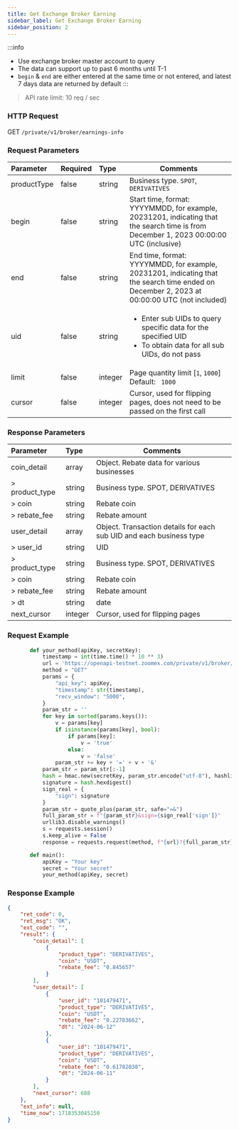 ```yaml
---
title: Get Exchange Broker Earning
sidebar_label: Get Exchange Broker Earning
sidebar_position: 2
---
```

:::info
* Use exchange broker master account to query
* The data can support up to past 6 months until T-1
* `begin` & `end` are either entered at the same time or not entered, and latest 7 days data are returned by default
:::

> API rate limit: 10 req / sec

### HTTP Request
GET `/private/v1/broker/earnings-info`

### Request Parameters
| Parameter | Required | Type | Comments|
|:----- |:-------|:-----|------ |
|productType|false |string |Business type. `SPOT`, `DERIVATIVES` |
|begin|false |string |Start time, format: YYYYMMDD, for example, 20231201, indicating that the search time is from December 1, 2023 00:00:00 UTC (inclusive) |
|end |false |string |End time, format: YYYYMMDD, for example, 20231201, indicating that the search time ended on December 2, 2023 at 00:00:00 UTC (not included) |
|uid |false |string |<ul><li>Enter sub UIDs to query specific data for the specified UID</li><li>To obtain data for all sub UIDs, do not pass</li></ul>  |
|limit|false |integer |Page quantity limit [` 1 `, ` 1000 `] Default: ` 1000` |
|cursor|false |integer |Cursor, used for flipping pages, does not need to be passed on the first call|

### Response Parameters
| Parameter | Type | Comments|
|:----- |:-----|----- |
|coin_detail |array |Object. Rebate data for various businesses |
|> product_type |string |Business type. SPOT, DERIVATIVES|
|> coin |string |Rebate coin|
|> rebate_fee |string |Rebate amount|
| user_detail |array |Object. Transaction details for each sub UID and each business type|
|> user_id |string |UID|
|> product_type |string |Business type. SPOT, DERIVATIVES|
|> coin |string |Rebate coin|
|> rebate_fee |string |Rebate amount|
|> dt  |string |date|
|next_cursor |integer |Cursor, used for flipping pages|

### Request Example

```python
       def your_method(apiKey, secretKey):
           timestamp = int(time.time() * 10 ** 3)
           url = 'https://openapi-testnet.zoomex.com/private/v1/broker/earnings-info'
           method = "GET"
           params = {
               "api_key": apiKey,
               "timestamp": str(timestamp),
               "recv_window": "5000",
           }
           param_str = ''
           for key in sorted(params.keys()):
               v = params[key]
               if isinstance(params[key], bool):
                   if params[key]:
                       v = 'true'
                   else:
                       v = 'false'
               param_str += key + '=' + v + '&'
           param_str = param_str[:-1]
           hash = hmac.new(secretKey, param_str.encode("utf-8"), hashlib.sha256)
           signature = hash.hexdigest()
           sign_real = {
               "sign": signature
           }
           param_str = quote_plus(param_str, safe="=&")
           full_param_str = f"{param_str}&sign={sign_real['sign']}"
           urllib3.disable_warnings()
           s = requests.session()
           s.keep_alive = False
           response = requests.request(method, f"{url}?{full_param_str}", verify=False)

       def main():
           apiKey = "Your key"
           secret = "Your secret"
           your_method(apiKey, secret)

```

### Response Example

```json
{
    "ret_code": 0,
    "ret_msg": "OK",
    "ext_code": "",
    "result": {
        "coin_detail": [
            {
                "product_type": "DERIVATIVES",
                "coin": "USDT",
                "rebate_fee": "0.845657"
            }
        ],
        "user_detail": [
            {
                "user_id": "101479471",
                "product_type": "DERIVATIVES",
                "coin": "USDT",
                "rebate_fee": "0.22783662",
                "dt": "2024-06-12"
            },
            {
                "user_id": "101479471",
                "product_type": "DERIVATIVES",
                "coin": "USDT",
                "rebate_fee": "0.61782038",
                "dt": "2024-06-11"
            }
        ],
        "next_cursor": 688
    },
    "ext_info": null,
    "time_now": 1718353045150
}
```
